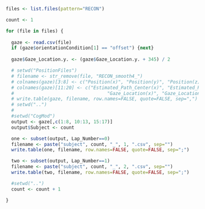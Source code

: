 
```{r}
files <- list.files(pattern="RECON")

count <- 1

for (file in files) {
  
  gaze <- read.csv(file)
  if (gaze$orientationCondition[1] == "offset") {next}
  
  gaze$Gaze_Location.y. <- (gaze$Gaze_Location.y. + 345) / 2

  # setwd("PositionFiles")
  # filename <- str_remove(file, "RECON_smooth4_")
  # colnames(gaze)[3:8] <- c("Position(x)", "Position(y)", "Position(z)", "Orientation(x)", "Orientation(y)", "Orientation(z)")
  # colnames(gaze)[11:20] <- c("Estimated_Path_Center(x)", "Estimated_Path_Center(y)", "Estimated_Path_Center(z)", "Gaze_Target",
  #                                  "Gaze_Location(x)", "Gaze_Location(y)", "Gaze_Location(z)", "Gaze_Through_Gate", "Norm_Pos(x)", "Norm_Pos(y)")
  # write.table(gaze, filename, row.names=FALSE, quote=FALSE, sep=",")
  # setwd("..")
  # 
  #setwd("CogMod")
  output <- gaze[,c(1:8, 10:13, 15:17)]
  output$Subject <- count

  one <- subset(output, Lap_Number==0)
  filename <- paste("subject", count, "_", 1, ".csv", sep="")
  write.table(one, filename, row.names=FALSE, quote=FALSE, sep=";")

  two <- subset(output, Lap_Number==1)
  filename <- paste("subject", count, "_", 2, ".csv", sep="")
  write.table(two, filename, row.names=FALSE, quote=FALSE, sep=";")

  #setwd("..")
  count <- count + 1

}
```

